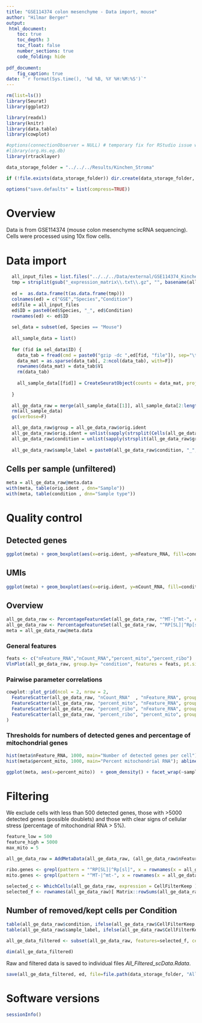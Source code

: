 ```yaml
---
title: "GSE114374 colon mesenchyme - Data import, mouse"
author: "Hilmar Berger"
output: 
 html_document:
    toc: true
    toc_depth: 3
    toc_float: false
    number_sections: true
    code_folding: hide
    
pdf_document:
    fig_caption: true
date: "`r format(Sys.time(), '%d %B, %Y %H:%M:%S')`"
---
```


```r
rm(list=ls())
library(Seurat)
library(ggplot2)

library(readxl)
library(knitr)
library(data.table)
library(cowplot)

#options(connectionObserver = NULL) # temporary fix for RStudio issue with RSQLite
#library(org.Hs.eg.db)
library(rtracklayer)

data_storage_folder = "../../../Results/Kinchen_Stroma"

if (!file.exists(data_storage_folder)) dir.create(data_storage_folder, recursive=T)

options("save.defaults" = list(compress=TRUE))

```

# Overview

Data is from GSE114374 (mouse colon mesenchyme scRNA sequencing). Cells were processed using 10x flow cells.  


# Data import

```r
  all_input_files = list.files("../../../Data/external/GSE114374_Kinchen_Stroma", pattern = "*txt.gz", full.names = T)
  tmp = strsplit(gsub("_expression_matrix\\.txt\\.gz", "", basename(all_input_files)),"_")
  
  ed =  as.data.frame(t(as.data.frame(tmp)))
  colnames(ed) = c("GSE","Species","Condition")
  ed$file = all_input_files
  ed$ID = paste0(ed$Species, "_", ed$Condition)
  rownames(ed) <- ed$ID
  
  sel_data = subset(ed, Species == "Mouse")
  
  all_sample_data = list()
  
  for (fid in sel_data$ID) {
    data_tab = fread(cmd = paste0("gzip -dc ",ed[fid, "file"]), sep="\t")
    data_mat = as.sparse(data_tab[, 2:ncol(data_tab), with=F])
    rownames(data_mat) = data_tab$V1
    rm(data_tab)
    
    all_sample_data[[fid]] = CreateSeuratObject(counts = data_mat, project = fid)
    
  }
  
  all_ge_data_raw = merge(all_sample_data[[1]], all_sample_data[2:length(all_sample_data)])
  rm(all_sample_data)
  gc(verbose=F)

  all_ge_data_raw$group = all_ge_data_raw$orig.ident
  all_ge_data_raw$orig.ident = unlist(sapply(strsplit(Cells(all_ge_data_raw), "-"), `[`,2))
  all_ge_data_raw$condition = unlist(sapply(strsplit(all_ge_data_raw$group, "_"), `[`,2))
  
  all_ge_data_raw$sample_label = paste0(all_ge_data_raw$condition, "_", all_ge_data_raw$orig.ident)


```

## Cells per sample (unfiltered)

```r
meta = all_ge_data_raw@meta.data
with(meta, table(orig.ident , dnn="Sample"))
with(meta, table(condition , dnn="Sample type"))

```

# Quality control

## Detected genes

```r
ggplot(meta) + geom_boxplot(aes(x=orig.ident, y=nFeature_RNA, fill=condition)) + theme(axis.text.x = element_text(angle=45, hjust=1)) + ylab("Number of detected genes") + xlab("Sample") + scale_y_log10()
```

## UMIs

```r
ggplot(meta) + geom_boxplot(aes(x=orig.ident, y=nCount_RNA, fill=condition)) + theme(axis.text.x = element_text(angle=45, hjust=1)) + ylab("Total RNA counts") + xlab("Sample") + scale_y_log10()
```


## Overview

```r
all_ge_data_raw <- PercentageFeatureSet(all_ge_data_raw, "^MT-|^mt-", col.name = "percent_mito")
all_ge_data_raw <- PercentageFeatureSet(all_ge_data_raw, "^RP[SL]|^Rp[sl]", col.name = "percent_ribo")
meta = all_ge_data_raw@meta.data
```

### General features

```r
feats <- c("nFeature_RNA","nCount_RNA","percent_mito","percent_ribo")
VlnPlot(all_ge_data_raw, group.by= "condition", features = feats, pt.size = 0.01,ncol = 2) + NoLegend()
```

### Pairwise parameter correlations

```r
cowplot::plot_grid(ncol = 2, nrow = 2, 
  FeatureScatter(all_ge_data_raw, "nCount_RNA"  , "nFeature_RNA", group.by = "condition", pt.size = .5) + guides(colour = guide_legend(override.aes = list(size=4))),
  FeatureScatter(all_ge_data_raw, "percent_mito", "nFeature_RNA", group.by = "condition", pt.size = .5) + guides(colour = guide_legend(override.aes = list(size=4))),
  FeatureScatter(all_ge_data_raw, "percent_ribo", "nFeature_RNA", group.by = "condition", pt.size = .5) + guides(colour = guide_legend(override.aes = list(size=4))),
  FeatureScatter(all_ge_data_raw, "percent_ribo", "percent_mito", group.by = "condition", pt.size = .5) + guides(colour = guide_legend(override.aes = list(size=4)))
)

```


### Thresholds for numbers of detected genes and percentage of mitochondrial genes

```r
hist(meta$nFeature_RNA, 1000, main="Number of detected genes per cell"); abline(v=c(500,5000), col="red")
hist(meta$percent_mito, 1000, main="Percent mitochondrial RNA"); abline(v=5, col="red")
```

```r
ggplot(meta, aes(x=percent_mito))  + geom_density() + facet_wrap(~sample_label) + geom_vline(xintercept = 5,  col="red")
```


# Filtering 

We exclude cells with less than 500 detected genes, those with >5000 detected genes (possible doublets) and those with clear signs of cellular stress (percentage of mitochondrial RNA > 5%). 

```r
feature_low = 500
feature_high = 5000
max_mito = 5

all_ge_data_raw = AddMetaData(all_ge_data_raw, (all_ge_data_raw$nFeature_RNA > feature_low) & (all_ge_data_raw$nFeature_RNA < feature_high) & (all_ge_data_raw$percent_mito < max_mito), col.name="CellFilterKeep")

ribo.genes <- grepl(pattern = "^RP[SL]|^Rp[sl]", x = rownames(x = all_ge_data_raw@assays$RNA))
mito.genes <- grepl(pattern = "^MT-|^mt-", x = rownames(x = all_ge_data_raw@assays$RNA))

selected_c <- WhichCells(all_ge_data_raw, expression = CellFilterKeep )
selected_f <- rownames(all_ge_data_raw)[ Matrix::rowSums(all_ge_data_raw) >= 2 & !(ribo.genes | mito.genes)]
```


## Number of removed/kept cells per Condition

```r
table(all_ge_data_raw$condition, ifelse(all_ge_data_raw$CellFilterKeep, "Keep","Remove") )
table(all_ge_data_raw$sample_label, ifelse(all_ge_data_raw$CellFilterKeep, "Keep","Remove") )
```


```r
all_ge_data_filtered <- subset(all_ge_data_raw, features=selected_f, cells=selected_c)

dim(all_ge_data_filtered)
```

Raw and filtered data is saved to individual files *All_Filtered_scData.Rdata*.

```r
save(all_ge_data_filtered, ed, file=file.path(data_storage_folder, "All_Filtered_scData.Rdata"), compress = T)
```


# Software versions

```r
sessionInfo()
```


